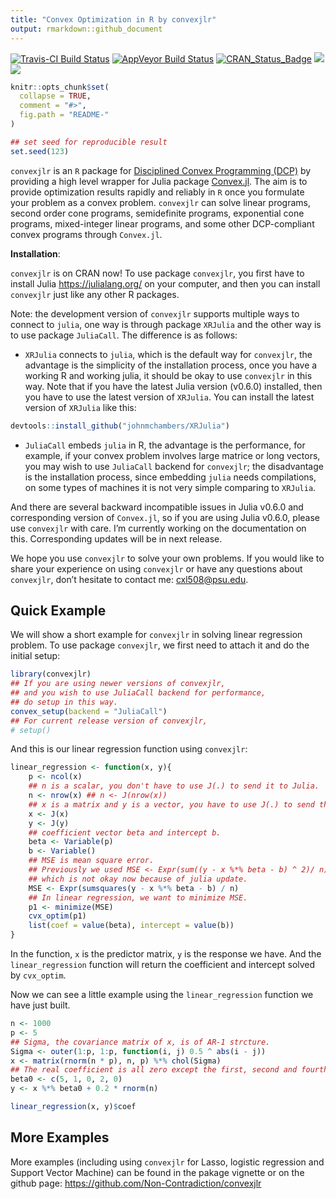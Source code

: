 ```yaml
---
title: "Convex Optimization in R by convexjlr"
output: rmarkdown::github_document
---
```


<!-- README.md is generated from README.Rmd. Please edit that file -->
[![Travis-CI Build Status](https://travis-ci.org/Non-Contradiction/convexjlr.svg?branch=master)](https://travis-ci.org/Non-Contradiction/convexjlr)
[![AppVeyor Build Status](https://ci.appveyor.com/api/projects/status/github/Non-Contradiction/convexjlr?branch=master&svg=true)](https://ci.appveyor.com/project/Non-Contradiction/JuliaCall)
[![CRAN_Status_Badge](http://www.r-pkg.org/badges/version/convexjlr)](https://cran.r-project.org/package=convexjlr)
[![](http://cranlogs.r-pkg.org/badges/convexjlr)](http://cran.rstudio.com/web/packages/convexjlr/index.html)
[![](https://cranlogs.r-pkg.org/badges/grand-total/convexjlr)](http://cran.rstudio.com/web/packages/convexjlr/index.html)

```r
knitr::opts_chunk$set(
  collapse = TRUE,
  comment = "#>",
  fig.path = "README-"
)

## set seed for reproducible result
set.seed(123)
```

`convexjlr` is an `R` package for [Disciplined Convex Programming (DCP)](http://dcp.stanford.edu/) by providing
a high level wrapper for Julia package [Convex.jl](https://github.com/JuliaOpt/Convex.jl). 
The aim is to provide optimization results rapidly and reliably in `R` 
once you formulate your problem as a convex problem.
`convexjlr` can solve linear programs, second order cone programs, semidefinite programs, exponential cone programs, mixed-integer linear programs, and some other DCP-compliant convex programs through `Convex.jl`.

**Installation**: 

`convexjlr` is on CRAN now! To use package `convexjlr`, you first have to install Julia
<https://julialang.org/> on your computer, and then you can install `convexjlr` just like
any other R packages.

Note: the development version of `convexjlr` supports multiple ways to connect to `julia`, one way is through package `XRJulia` and the other way is to use package `JuliaCall`. The difference is as follows:

- `XRJulia` connects to `julia`, which is the default way for `convexjlr`,
  the advantage is the simplicity of the installation process, once you have a working
  R and working julia, it should be okay to use `convexjlr` in this way. Note that
  if you have the latest Julia version (v0.6.0) installed, then you have to use the
  latest version of `XRJulia`.
  You can install the latest version of `XRJulia` like this:
```r
devtools::install_github("johnmchambers/XRJulia")
```

- `JuliaCall` embeds `julia` in R,
  the advantage is the performance, for example, if your convex problem involves large matrice or long vectors, you may wish to use `JuliaCall` backend for `convexjlr`;
  the disadvantage is the installation process, since embedding `julia` needs 
  compilations, on some types of machines it is not very simple comparing to
  `XRJulia`.

And there are several backward incompatible issues in Julia v0.6.0 and corresponding
version of `Convex.jl`,
so if you are using Julia v0.6.0, please use `convexjlr` with care.
I'm currently working on the documentation on this.
Corresponding updates will be in next release.

We hope you use `convexjlr` to solve your own problems.
If you would like to share your experience on using `convexjlr` or have any questions about `convexjlr`, 
don't hesitate to contact me: <cxl508@psu.edu>.


## Quick Example

We will show a short example for `convexjlr` in solving linear regression problem.
To use package `convexjlr`, we first need to attach it and do the initial setup:

```r
library(convexjlr)
## If you are using newer versions of convexjlr,
## and you wish to use JuliaCall backend for performance,
## do setup in this way.
convex_setup(backend = "JuliaCall")
## For current release version of convexjlr,
# setup()
```

And this is our linear regression function using `convexjlr`:

```r
linear_regression <- function(x, y){
    p <- ncol(x)
    ## n is a scalar, you don't have to use J(.) to send it to Julia.
    n <- nrow(x) ## n <- J(nrow(x))
    ## x is a matrix and y is a vector, you have to use J(.) to send them to Julia.
    x <- J(x)
    y <- J(y)
    ## coefficient vector beta and intercept b.
    beta <- Variable(p)
    b <- Variable()
    ## MSE is mean square error.
    ## Previously we used MSE <- Expr(sum((y - x %*% beta - b) ^ 2)/ n)
    ## which is not okay now because of julia update.
    MSE <- Expr(sumsquares(y - x %*% beta - b) / n)
    ## In linear regression, we want to minimize MSE.
    p1 <- minimize(MSE)
    cvx_optim(p1)
    list(coef = value(beta), intercept = value(b))
}
```

In the function, `x` is the predictor matrix, `y` is the response we have.
And the `linear_regression` function will return the coefficient and intercept solved by `cvx_optim`.

Now we can see a little example using the `linear_regression` function we have just built.

```r
n <- 1000
p <- 5
## Sigma, the covariance matrix of x, is of AR-1 strcture.
Sigma <- outer(1:p, 1:p, function(i, j) 0.5 ^ abs(i - j))
x <- matrix(rnorm(n * p), n, p) %*% chol(Sigma)
## The real coefficient is all zero except the first, second and fourth elements.
beta0 <- c(5, 1, 0, 2, 0)
y <- x %*% beta0 + 0.2 * rnorm(n)

linear_regression(x, y)$coef
```

## More Examples

More examples (including using `convexjlr` for Lasso, logistic regression and Support Vector Machine) can be found in the pakage vignette or on the github page: <https://github.com/Non-Contradiction/convexjlr>

